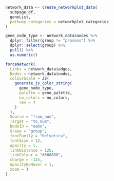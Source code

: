 ```r
network_data <- create_networkplot_data(
  subpage_df,
  geneList,
  pathway_categories = networkplot_categories
)

gene_node_type <- network_data$nodes %>%
  dplyr::filter(group != "process") %>%
  dplyr::select(group) %>%
  pull() %>%
  as.numeric()

forceNetwork(
  Links = network_data$edges,
  Nodes = network_data$nodes,
  colourScale = JS(
    generate_js_color_string(
      gene_node_type,
      palette = gene_palette,
      no_colors = no_colors,
      rev = T
    )
  ),
  Source = "from_num",
  Target = "to_num",
  NodeID = "name",
  Group = "group",
  fontFamily = "Helvetica",
  fontSize = 12,
  opacity = 1,
  linkDistance = 125,
  linkColour = "#808080",
  charge = -125,
  opacityNoHover = 1,
  zoom = T
)
```
